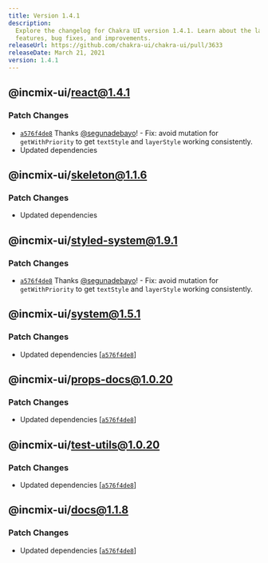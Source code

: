 ```yaml
---
title: Version 1.4.1
description:
  Explore the changelog for Chakra UI version 1.4.1. Learn about the latest
  features, bug fixes, and improvements.
releaseUrl: https://github.com/chakra-ui/chakra-ui/pull/3633
releaseDate: March 21, 2021
version: 1.4.1
---
```


## @incmix-ui/react@1.4.1

### Patch Changes

- [`a576f4de8`](https://github.com/chakra-ui/chakra-ui/commit/a576f4de850706ea7088c8a6ea687269cad05e69)
  Thanks [@segunadebayo](https://github.com/segunadebayo)! - Fix: avoid mutation
  for `getWithPriority` to get `textStyle` and `layerStyle` working
  consistently.
- Updated dependencies

## @incmix-ui/skeleton@1.1.6

### Patch Changes

- Updated dependencies

## @incmix-ui/styled-system@1.9.1

### Patch Changes

- [`a576f4de8`](https://github.com/chakra-ui/chakra-ui/commit/a576f4de850706ea7088c8a6ea687269cad05e69)
  Thanks [@segunadebayo](https://github.com/segunadebayo)! - Fix: avoid mutation
  for `getWithPriority` to get `textStyle` and `layerStyle` working
  consistently.

## @incmix-ui/system@1.5.1

### Patch Changes

- Updated dependencies
  \[[`a576f4de8`](https://github.com/chakra-ui/chakra-ui/commit/a576f4de850706ea7088c8a6ea687269cad05e69)]

## @incmix-ui/props-docs@1.0.20

### Patch Changes

- Updated dependencies
  \[[`a576f4de8`](https://github.com/chakra-ui/chakra-ui/commit/a576f4de850706ea7088c8a6ea687269cad05e69)]

## @incmix-ui/test-utils@1.0.20

### Patch Changes

- Updated dependencies
  \[[`a576f4de8`](https://github.com/chakra-ui/chakra-ui/commit/a576f4de850706ea7088c8a6ea687269cad05e69)]

## @incmix-ui/docs@1.1.8

### Patch Changes

- Updated dependencies
  \[[`a576f4de8`](https://github.com/chakra-ui/chakra-ui/commit/a576f4de850706ea7088c8a6ea687269cad05e69)]
